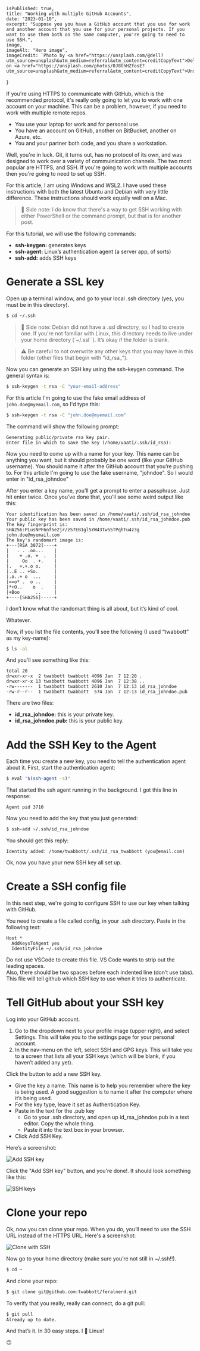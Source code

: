 

    isPublished: true,
    title: "Working with multiple GitHub Accounts",
    date: "2023-01-10",
    excerpt: "Suppose you you have a GitHub account that you use for work and another account that you use for your personal projects. If you want to use them both on the same computer, you're going to need to use SSH.",
    image,
    imageAlt: "Hero image",
    imageCredit: `Photo by <a href="https://unsplash.com/@dell?utm_source=unsplash&utm_medium=referral&utm_content=creditCopyText">Dell</a> on <a href="https://unsplash.com/photos/0J8thHZfosE?utm_source=unsplash&utm_medium=referral&utm_content=creditCopyText">Unsplash</a>`,
}


If you're using HTTPS to communicate with GitHub, which is the recommended protocol, it's really only going to let you to work with one account on your machine.  This can be a problem, however, if you need to work with multiple remote repos.

* You use your laptop for work and for personal use.
* You have an account on GitHub, another on BitBucket, another on Azure, etc.
* You and your partner both code, and you share a workstation.

Well, you're in luck.  Git, it turns out, has no protocol of its own, and was designed to work over a variety of commuinication channels.  The two most popular are HTTPS, and SSH.  If you're going to work with multiple accounts then you're going to need to set up SSH.

For this article, I am using Windows and WSL2.  I have used these instructions with both the latest Ubuntu and Debian with very little difference.  These instructions should work equally well on a Mac.

> 📝 Side note: I do know that there's a way to get SSH working with either PowerShell or the command prompt, but that is for another post.

For this tutorial, we will use the following commands:

- <b>ssh-keygen:</b> generates keys
- <b>ssh-agent:</b> Linux’s authentication agent (a server app, of sorts)
- <b>ssh-add:</b> adds SSH keys

# Generate a SSL key
Open up a terminal window, and go to your local .ssh directory (yes, you must be in this directory).

```bash
$ cd ~/.ssh
```

> 📝 Side note: Debian did not have a .ssl directory, so I had to create one.  If you're not familiar with Linux, this directory needs to live under your home directory (`~/.ssl``).  It’s okay if the folder is blank.

> ⚠️ Be careful to not overwrite any other keys that you may have in this folder (other files that begin with “id_rsa_”).

Now you can generate an SSH key using the ssh-keygen command.  The general syntax is:

```bash
$ ssh-keygen -t rsa -C "your-email-address" 
```

For this article I'm going to use the fake email address of `john.doe@myemail.com`, so I'd type this:

```bash
$ ssh-keygen -t rsa -C "john.doe@myemail.com" 
```

The command will show the following prompt:

```
Generating public/private rsa key pair.
Enter file in which to save the key (/home/vaati/.ssh/id_rsa):
```

Now you need to come up with a name for your key.  This name can be anything you want, but it should probably be one word (like your GitHub username).  You should name it after the GitHub account that you’re pushing to.  For this article I'm going to use the fake username, "johndoe".  So I would enter in "id_rsa_johndoe"

After you enter a key name, you’ll get a prompt to enter a passphrase.  Just hit enter twice.  Once you’ve done that, you’ll see some weird output like this:

```
Your identification has been saved in /home/vaati/.ssh/id_rsa_johndoe
Your public key has been saved in /home/vaati/.ssh/id_rsa_johndoe.pub
The key fingerprint is:
SHA256:PLusNPF6nf5e2jr/z57EB1gl5YW43Tw55TPqhTu4z3g john.doe@myemail.com
The key's randomart image is: 
+---[RSA 3072]----+
|   . . .oo...    |
|    + .o. +  .   |
|     Oo  . +.    |
|.   +.+.o o.     |
|..E .. +So.      |
|.o..+ o  ...     |
|==o* .  o ..     |
|*+O..    o  .    |
|+Boo      ..     |
+----[SHA256]-----+
```

I don’t know what the randomart thing is all about, but it’s kind of cool.  

Whatever.

Now, if you list the file contents, you’ll see the following (I used “twabbott” as my key-name):
```bash
$ ls -al
```

And you'll see something like this:
```
total 20
drwxr-xr-x  2 twabbott twabbott 4096 Jan  7 12:20 .
drwxr-xr-x 13 twabbott twabbott 4096 Jan  7 12:38 ..
-rw-------  1 twabbott twabbott 2610 Jan  7 12:13 id_rsa_johndoe
-rw-r--r--  1 twabbott twabbott  574 Jan  7 12:13 id_rsa_johndoe.pub
```

There are two files:

- <b>id_rsa_johndoe:</b> this is your private key.
- <b>id_rsa_johndoe.pub:</b> this is your public key.

# Add the SSH Key to the Agent
Each time you create a new key, you need to tell the authentication agent about it.  First, start the authentication agent:

```bash
$ eval "$(ssh-agent -s)"
```

That started the ssh agent running in the background.  I got this line in response:

```
Agent pid 3710
```

Now you need to add the key that you just generated:

```bash
$ ssh-add ~/.ssh/id_rsa_johndoe
```

You should get this reply:

```
Identity added: /home/twabbott/.ssh/id_rsa_twabbott (you@email.com)
```

Ok, now you have your new SSH key all set up.

# Create a SSH config file
In this next step, we're going to configure SSH to use our key when talking with GitHub.

You need to create a file called config, in your .ssh directory.  Paste in the following text:

```
Host *
  AddKeysToAgent yes
  IdentityFile ~/.ssh/id_rsa_johndoe
```

Do not use VSCode to create this file.  VS Code wants to strip out the leading spaces.  
Also, there should be two spaces before each indented line (don’t use tabs).
This file will tell github which SSH key to use when it tries to authenticate.

# Tell GitHub about your SSH key
Log into your GitHub account.  
1.	Go to the dropdown next to your profile image (upper right), and select Settings.  This will take you to the settings page for your personal account.
2.	In the nav-menu on the left, select SSH and GPG keys.  This will take you to a screen that lists all your SSH keys (which will be blank, if you haven’t added any yet).

Click the button to add a new SSH key.

- Give the key a name.  This name is to help you remember where the key is being used.  A good suggestion is to name it after the computer where it’s being used.
- For the key type, leave it set as Authentication Key.
- Paste in the text for the .pub key
  - Go to your .ssh directory, and open up id_rsa_johndoe.pub in a text editor.  Copy the whole thing.
  - Paste it into the text box in your browser.
- Click Add SSH Key.

Here’s a screenshot:

<Image src={img_0000} alt="Add SSH key" className="indentedImage" />

Click the "Add SSH key" button, and you're done!.  It should look something like this:

<Image src={img_0001} alt="SSH keys" className="indentedImage" />

# Clone your repo
Ok, now you can clone your repo.  When you do, you’ll need to use the SSH URL instead of the HTTPS URL.  Here's a screenshot:

<Image src={img_0002} alt="Clone with SSH" className="indentedImage" />

Now go to your home directory (make sure you’re not still in ~/.ssh!!). 

```bash
$ cd ~
```

And clone your repo:

```bash
$ git clone git@github.com:twabbott/feralnerd.git
```

To verify that you really, really can connect, do a git pull:

```bash
$ git pull
Already up to date.
```

And that’s it.  In 30 easy steps.  I 🧡 Linux!

🙃

